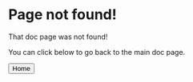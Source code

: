 # Page not found!
That doc page was not found!

You can click below to go back to the main doc page.

<Button link="#/docs/">Home</Button> 
